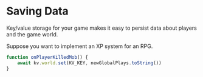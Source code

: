 # Saving Data

Key/value storage for your game makes it easy to persist data about players and the game world.

Suppose you want to implement an XP system for an RPG.

```js
function onPlayerKilledMob() {
    await kv.world.set(KV_KEY, newGlobalPlays.toString())
}
```
